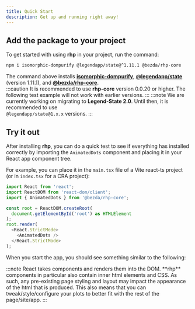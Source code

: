 ```yaml
---
title: Quick Start
description: Get up and running right away!
---
```



## Add the package to your project

To get started with using **rhp** in your project, run the command:

```bash
npm i isomorphic-dompurify @legendapp/state@^1.11.1 @bezda/rhp-core
```

The command above installs [**isomorphic-dompurify**](https://www.npmjs.com/package/isomorphic-dompurify), 
 [**@legendapp/state**](https://www.npmjs.com/package/@legendapp/state) (version 1.11.1), 
and [**@bezda/rhp-core**](https://www.npmjs.com/package/@bezda/rhp-core).  
:::caution
It is recommended to use **rhp-core** version 0.0.20 or higher. 
The following test example will not work with earlier versions.
:::
:::note
We are currently working on migrating to **Legend-State 2.0**. Until then, it is recommended to use  
`@legendapp/state@1.x.x` versions.
:::
## Try it out
After installing **rhp**, you can do a quick test to see if everything has installed correctly by importing 
the `AnimatedDots` component and placing it in your React app component tree.

For example, you can place it in the `main.tsx` file of a Vite react-ts project 
(or in `index.tsx` for a CRA project):

```typescript
import React from 'react';
import ReactDOM from 'react-dom/client';
import { AnimatedDots } from '@bezda/rhp-core';

const root = ReactDOM.createRoot(
  document.getElementById('root') as HTMLElement
);
root.render(
  <React.StrictMode>
    <AnimatedDots />
  </React.StrictMode>
);
```
When you start the app, you should see something similar to the following:
<div className=" 3xs:scale-[0.35] 3xs:my-[-10.5rem!important] 3xs:mx-[-16.5rem!important] 2xs:scale-[0.43] 2xs:my-[-9rem!important] 2xs:mx-[-14.5rem!important] xs:scale-[0.5] xs:my-[-8rem!important] xs:mx-[-13rem!important] sm:scale-[0.7] sm:my-[-4.5rem!important] sm:mx-[-8rem!important] 2col:scale-[0.65] 2col:my-[-5.5rem!important] 2col:mx-[-9rem!important] mdlg:scale-[0.8] mdlg:my-[-3.5rem!important] mdlg:mx-[-7rem!important] ">
  <AnimatedDots widthPreset={1} animationDelay={3000} className="animated-dots" scale={0.9} client:only />
</div>
:::note
React takes components and renders them into the DOM. **rhp** components in particular also contain 
inner html elements and CSS. As such, any pre-existing page styling and layout may impact the appearance 
of the html that is produced. This also means that you can tweak/style/configure your plots to better fit 
with the rest of the page/site/app.
:::


